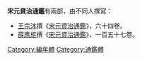 '''宋元資治通鑑'''有兩部，由不同人撰寫：
*[[王宗沐|王宗沐]]撰《[[宋元資治通鑑_(王宗沐)|宋元資治通鑑]]》，六十四卷。
*[[薛應旂|薛應旂]]撰《[[宋元資治通鑑_(薛應旂)|宋元資治通鑑]]》，一百五十七卷。

{{disambig|Cat=六字消歧義|S}}
[[Category:編年體|Category:編年體]]
[[Category:通鑑體|Category:通鑑體]]